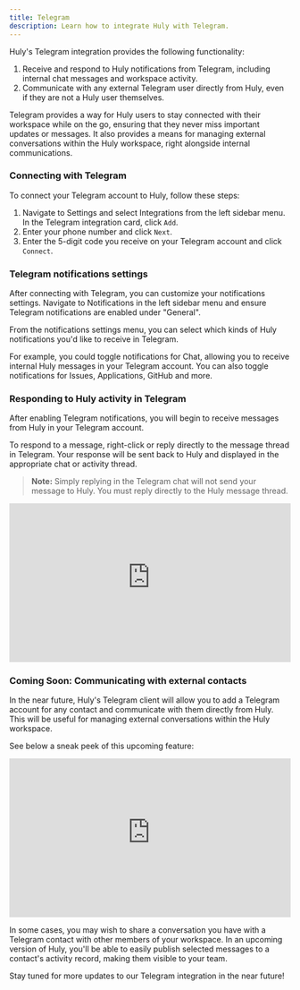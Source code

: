 ```yaml
---
title: Telegram
description: Learn how to integrate Huly with Telegram.
---
```



Huly's Telegram integration provides the following functionality:

1. Receive and respond to Huly notifications from Telegram, including internal chat messages and workspace activity.
2. Communicate with any external Telegram user directly from Huly, even if they are not a Huly user themselves.

Telegram provides a way for Huly users to stay connected with their workspace while on the go, ensuring that they never miss important updates or messages. It also provides a means for managing external conversations within the Huly workspace, right alongside internal communications.

### Connecting with Telegram

To connect your Telegram account to Huly, follow these steps:

1. Navigate to Settings and select Integrations from the left sidebar menu. In the Telegram integration card, click `Add`.
2. Enter your phone number and click `Next`.
3. Enter the 5-digit code you receive on your Telegram account and click `Connect`.

### Telegram notifications settings

After connecting with Telegram, you can customize your notifications settings. Navigate to Notifications in the left sidebar menu and ensure Telegram notifications are enabled under "General".

From the notifications settings menu, you can select which kinds of Huly notifications you'd like to receive in Telegram.

For example, you could toggle notifications for Chat, allowing you to receive internal Huly messages in your Telegram account. You can also toggle notifications for Issues, Applications, GitHub and more.

### Responding to Huly activity in Telegram

After enabling Telegram notifications, you will begin to receive messages from Huly in your Telegram account.

To respond to a message, right-click or reply directly to the message thread in Telegram. Your response will be sent back to Huly and displayed in the appropriate chat or activity thread.

> **Note:** Simply replying in the Telegram chat will not send your message to Huly. You must reply directly to the Huly message thread.

<div style="position: relative; padding-top: 56.25%;">
  <iframe
    src="https://customer-davn16od7sue0s1k.cloudflarestream.com/e8c73dcf286fc285ab22ab6d99d087a6/iframe?poster=https%3A%2F%2Fcustomer-davn16od7sue0s1k.cloudflarestream.com%2Fe8c73dcf286fc285ab22ab6d99d087a6%2Fthumbnails%2Fthumbnail.jpg%3Ftime%3D%26height%3D600"
    loading="lazy"
    style="border: none; position: absolute; top: 0; left: 0; height: 100%; width: 100%;"
    allow="accelerometer; gyroscope; autoplay; encrypted-media; picture-in-picture;"
    allowfullscreen="true"
  ></iframe>
</div>

### Coming Soon: Communicating with external contacts

In the near future, Huly's Telegram client will allow you to add a Telegram account for any contact and communicate with them directly from Huly. This will be useful for managing external conversations within the Huly workspace.

See below a sneak peek of this upcoming feature:

<div style="position: relative; padding-top: 56.25%;">
  <iframe
    src="https://customer-davn16od7sue0s1k.cloudflarestream.com/187f2fd5c708b591a2039d403698b39c/iframe?poster=https%3A%2F%2Fcustomer-davn16od7sue0s1k.cloudflarestream.com%2F187f2fd5c708b591a2039d403698b39c%2Fthumbnails%2Fthumbnail.jpg%3Ftime%3D%26height%3D600"
    loading="lazy"
    style="border: none; position: absolute; top: 0; left: 0; height: 100%; width: 100%;"
    allow="accelerometer; gyroscope; autoplay; encrypted-media; picture-in-picture;"
    allowfullscreen="true"
  ></iframe>
</div>

In some cases, you may wish to share a conversation you have with a Telegram contact with other members of your workspace. In an upcoming version of Huly, you'll be able to easily publish selected messages to a contact's activity record, making them visible to your team.

Stay tuned for more updates to our Telegram integration in the near future!
